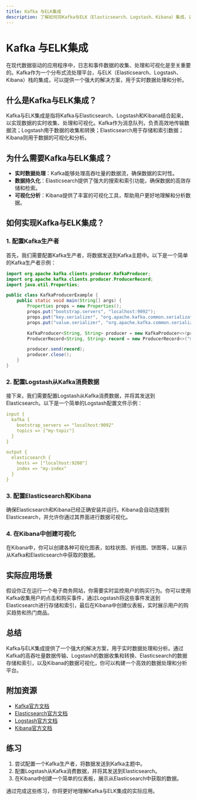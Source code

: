 ```yaml
---
title: Kafka 与ELK集成
description: 了解如何将Kafka与ELK（Elasticsearch、Logstash、Kibana）集成，以实现高效的数据收集、处理和可视化。
---
```


# Kafka 与ELK集成

在现代数据驱动的应用程序中，日志和事件数据的收集、处理和可视化是至关重要的。Kafka作为一个分布式流处理平台，与ELK（Elasticsearch、Logstash、Kibana）栈的集成，可以提供一个强大的解决方案，用于实时数据处理和分析。

## 什么是Kafka与ELK集成？

Kafka与ELK集成是指将Kafka与Elasticsearch、Logstash和Kibana结合起来，以实现数据的实时收集、处理和可视化。Kafka作为消息队列，负责高效地传输数据流；Logstash用于数据的收集和转换；Elasticsearch用于存储和索引数据；Kibana则用于数据的可视化和分析。

## 为什么需要Kafka与ELK集成？

- **实时数据处理**：Kafka能够处理高吞吐量的数据流，确保数据的实时性。
- **数据持久化**：Elasticsearch提供了强大的搜索和索引功能，确保数据的高效存储和检索。
- **可视化分析**：Kibana提供了丰富的可视化工具，帮助用户更好地理解和分析数据。

## 如何实现Kafka与ELK集成？

### 1. 配置Kafka生产者

首先，我们需要配置Kafka生产者，将数据发送到Kafka主题中。以下是一个简单的Kafka生产者示例：

```java
import org.apache.kafka.clients.producer.KafkaProducer;
import org.apache.kafka.clients.producer.ProducerRecord;
import java.util.Properties;

public class KafkaProducerExample {
    public static void main(String[] args) {
        Properties props = new Properties();
        props.put("bootstrap.servers", "localhost:9092");
        props.put("key.serializer", "org.apache.kafka.common.serialization.StringSerializer");
        props.put("value.serializer", "org.apache.kafka.common.serialization.StringSerializer");

        KafkaProducer<String, String> producer = new KafkaProducer<>(props);
        ProducerRecord<String, String> record = new ProducerRecord<>("my-topic", "key", "value");

        producer.send(record);
        producer.close();
    }
}
```

### 2. 配置Logstash从Kafka消费数据

接下来，我们需要配置Logstash从Kafka消费数据，并将其发送到Elasticsearch。以下是一个简单的Logstash配置文件示例：

```yaml
input {
  kafka {
    bootstrap_servers => "localhost:9092"
    topics => ["my-topic"]
  }
}

output {
  elasticsearch {
    hosts => ["localhost:9200"]
    index => "my-index"
  }
}
```

### 3. 配置Elasticsearch和Kibana

确保Elasticsearch和Kibana已经正确安装并运行。Kibana会自动连接到Elasticsearch，并允许你通过其界面进行数据可视化。

### 4. 在Kibana中创建可视化

在Kibana中，你可以创建各种可视化图表，如柱状图、折线图、饼图等，以展示从Kafka和Elasticsearch中获取的数据。

## 实际应用场景

假设你正在运行一个电子商务网站，你需要实时监控用户的购买行为。你可以使用Kafka收集用户的点击和购买事件，通过Logstash将这些事件发送到Elasticsearch进行存储和索引，最后在Kibana中创建仪表板，实时展示用户的购买趋势和热门商品。

## 总结

Kafka与ELK集成提供了一个强大的解决方案，用于实时数据处理和分析。通过Kafka的高吞吐量数据传输、Logstash的数据收集和转换、Elasticsearch的数据存储和索引，以及Kibana的数据可视化，你可以构建一个高效的数据处理和分析平台。

## 附加资源

- [Kafka官方文档](https://kafka.apache.org/documentation/)
- [Elasticsearch官方文档](https://www.elastic.co/guide/en/elasticsearch/reference/current/index.html)
- [Logstash官方文档](https://www.elastic.co/guide/en/logstash/current/index.html)
- [Kibana官方文档](https://www.elastic.co/guide/en/kibana/current/index.html)

## 练习

1. 尝试配置一个Kafka生产者，将数据发送到Kafka主题中。
2. 配置Logstash从Kafka消费数据，并将其发送到Elasticsearch。
3. 在Kibana中创建一个简单的仪表板，展示从Elasticsearch中获取的数据。

通过完成这些练习，你将更好地理解Kafka与ELK集成的实际应用。